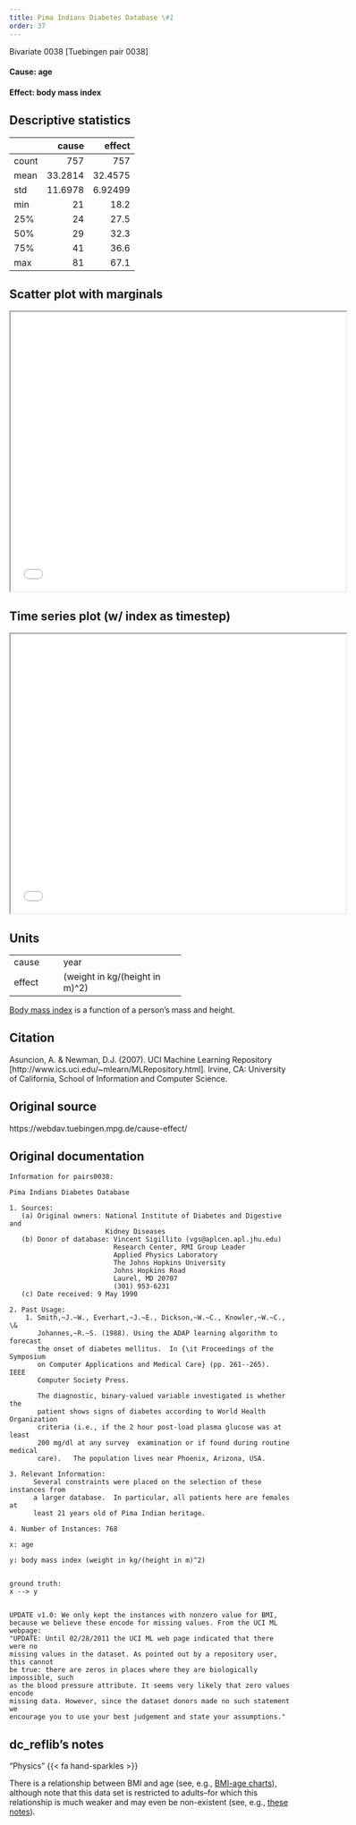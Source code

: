 ```yaml
---
title: Pima Indians Diabetes Database \#1
order: 37
---
```


Bivariate 0038  [Tuebingen pair 0038]

#### **Cause**: age
#### **Effect**: body mass index

## Descriptive statistics
|       |    cause |    effect |
|:------|---------:|----------:|
| count | 757      | 757       |
| mean  |  33.2814 |  32.4575  |
| std   |  11.6978 |   6.92499 |
| min   |  21      |  18.2     |
| 25%   |  24      |  27.5     |
| 50%   |  29      |  32.3     |
| 75%   |  41      |  36.6     |
| max   |  81      |  67.1     |

## Scatter plot with marginals

```{=html}
<iframe width=600 height=500 src="plots/scatter_0038.html"></iframe>
```

## Time series plot (w/ index as timestep)

```{=html}
<iframe width=600 height=500 src="plots/series_0038.html"></iframe>
```

## Units
+----------+--------------------------------+
| cause    | year                           |
+----------+--------------------------------+
| effect   | (weight in kg/(height in m)^2) |              |
+----------+--------------------------------+
[Body mass index](https://en.wikipedia.org/wiki/Body_mass_index) is a function of a person's mass and height.


## Citation
Asuncion, A. & Newman, D.J. (2007).
UCI Machine Learning Repository [http://www.ics.uci.edu/~mlearn/MLRepository.html].
Irvine, CA: University of California, School of Information and Computer Science.

## Original source
https://webdav.tuebingen.mpg.de/cause-effect/

## Original documentation
```
Information for pairs0038:

Pima Indians Diabetes Database

1. Sources:
   (a) Original owners: National Institute of Diabetes and Digestive and
                        Kidney Diseases
   (b) Donor of database: Vincent Sigillito (vgs@aplcen.apl.jhu.edu)
                          Research Center, RMI Group Leader
                          Applied Physics Laboratory
                          The Johns Hopkins University
                          Johns Hopkins Road
                          Laurel, MD 20707
                          (301) 953-6231
   (c) Date received: 9 May 1990

2. Past Usage:
    1. Smith,~J.~W., Everhart,~J.~E., Dickson,~W.~C., Knowler,~W.~C., \&
       Johannes,~R.~S. (1988). Using the ADAP learning algorithm to forecast
       the onset of diabetes mellitus.  In {\it Proceedings of the Symposium
       on Computer Applications and Medical Care} (pp. 261--265).  IEEE
       Computer Society Press.

       The diagnostic, binary-valued variable investigated is whether the
       patient shows signs of diabetes according to World Health Organization
       criteria (i.e., if the 2 hour post-load plasma glucose was at least 
       200 mg/dl at any survey  examination or if found during routine medical
       care).   The population lives near Phoenix, Arizona, USA.

3. Relevant Information:
      Several constraints were placed on the selection of these instances from
      a larger database.  In particular, all patients here are females at
      least 21 years old of Pima Indian heritage.  

4. Number of Instances: 768

x: age

y: body mass index (weight in kg/(height in m)^2)


ground truth:
x --> y


UPDATE v1.0: We only kept the instances with nonzero value for BMI,
because we believe these encode for missing values. From the UCI ML webpage:
"UPDATE: Until 02/28/2011 the UCI ML web page indicated that there were no
missing values in the dataset. As pointed out by a repository user, this cannot
be true: there are zeros in places where they are biologically impossible, such
as the blood pressure attribute. It seems very likely that zero values encode
missing data. However, since the dataset donors made no such statement we
encourage you to use your best judgement and state your assumptions."
```

## dc_reflib's notes
::: {.callout-note title="Operational Causality"}
"Physics" {{< fa hand-sparkles >}} 

There is a relationship between BMI and age (see, e.g., [BMI-age charts](https://www.who.int/tools/growth-reference-data-for-5to19-years/indicators/bmi-for-age)), although note that this data set is restricted to adults--for which this relationship is much weaker and may even be non-existent (see, e.g., [these notes](https://bmi-calculator.io/)).
:::